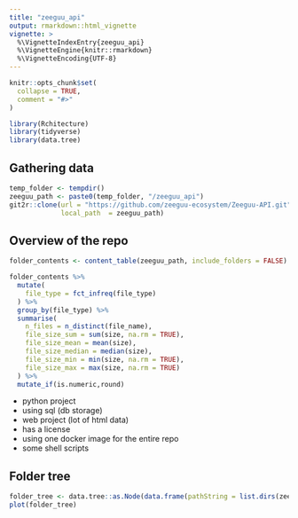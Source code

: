 ```yaml
---
title: "zeeguu_api"
output: rmarkdown::html_vignette
vignette: >
  %\VignetteIndexEntry{zeeguu_api}
  %\VignetteEngine{knitr::rmarkdown}
  %\VignetteEncoding{UTF-8}
---
```


```r
knitr::opts_chunk$set(
  collapse = TRUE,
  comment = "#>"
)
```

```r
library(Rchitecture)
library(tidyverse)
library(data.tree)
```


## Gathering data

```r
temp_folder <- tempdir()
zeeguu_path <- paste0(temp_folder, "/zeeguu_api")
git2r::clone(url = "https://github.com/zeeguu-ecosystem/Zeeguu-API.git",
             local_path  = zeeguu_path)
```
## Overview of the repo

```r
folder_contents <- content_table(zeeguu_path, include_folders = FALSE)
```

```r
folder_contents %>% 
  mutate(
    file_type = fct_infreq(file_type)
  ) %>% 
  group_by(file_type) %>% 
  summarise(
    n_files = n_distinct(file_name),
    file_size_sum = sum(size, na.rm = TRUE),
    file_size_mean = mean(size),
    file_size_median = median(size),
    file_size_min = min(size, na.rm = TRUE),
    file_size_max = max(size, na.rm = TRUE)
  ) %>% 
  mutate_if(is.numeric,round)
```
- python project
- using sql (db storage)
- web project (lot of html data)
- has a license
- using one docker image for the entire repo
- some shell scripts

## Folder tree

```r
folder_tree <- data.tree::as.Node(data.frame(pathString = list.dirs(zeeguu_path, recursive = TRUE)))
plot(folder_tree)
```



